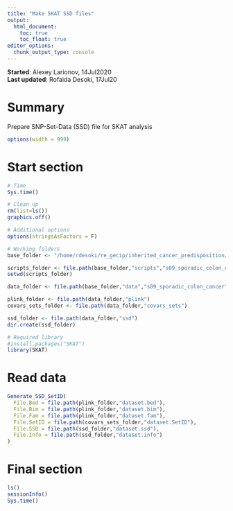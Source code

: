 ```yaml
---
title: "Make SKAT SSD files"
output: 
  html_document:
    toc: true
    toc_float: true
editor_options: 
  chunk_output_type: console
---
```


**Started**: Alexey Larionov, 14Jul2020  
**Last updated**: Rofaida Desoki, 17Jul20 

# Summary  

Prepare SNP-Set-Data (SSD) file for SKAT analysis  

<style>
pre {
  overflow-x: auto;
}
pre code {
  word-wrap: normal;
  white-space: pre;
}
</style>

```r

options(width = 999)

```

# Start section

```r

# Time
Sys.time()

# Clean up
rm(list=ls())
graphics.off()

# Additional options
options(stringsAsFactors = F)

# Working folders
base_folder <- "/home/rdesoki/re_gecip/inherited_cancer_predisposition/rofaida/Rproject"

scripts_folder <- file.path(base_folder,"scripts","s09_sporadic_colon_cancer")
setwd(scripts_folder)

data_folder <- file.path(base_folder,"data","s09_sporadic_colon_cancer")

plink_folder <- file.path(data_folder,"plink")
covars_sets_folder <- file.path(data_folder,"covars_sets")

ssd_folder <- file.path(data_folder,"ssd")
dir.create(ssd_folder)

# Required library
#install.packages("SKAT")
library(SKAT)

```

# Read data  

```r

Generate_SSD_SetID(
  File.Bed = file.path(plink_folder,"dataset.bed"),
  File.Bim = file.path(plink_folder,"dataset.bim"),
  File.Fam = file.path(plink_folder,"dataset.fam"),
  File.SetID = file.path(covars_sets_folder,"dataset.SetID"),
  File.SSD = file.path(ssd_folder,"dataset.ssd"),
  File.Info = file.path(ssd_folder,"dataset.info")
)

```

# Final section

```r

ls()
sessionInfo()
Sys.time()

```
